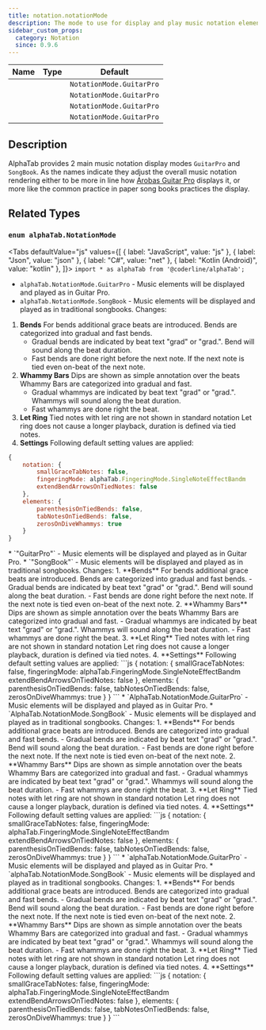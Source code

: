 ```yaml
---
title: notation.notationMode
description: The mode to use for display and play music notation elements.
sidebar_custom_props:
  category: Notation
  since: 0.9.6
---
```


<SinceBadge since="0.9.6" />

<table className="table table-striped table-condensed type-table">
    <thead>
        <tr>
          <th>Name</th>
          <th>Type</th>
          <th>Default</th>
        </tr>
    </thead>
    <tbody>
        <tr>
          <td><CodeBadge type="js" name="notation.notationMode" /></td>
          <td><CodeBadge type="js" name="NotationMode" /></td>
          <td><code>NotationMode.GuitarPro</code></td>
        </tr>
        <tr>
          <td><CodeBadge type="json" name="notation.notationMode" /></td>
          <td><CodeBadge type="json" name="NotationMode" /></td>
          <td><code>NotationMode.GuitarPro</code></td>
        </tr>
        <tr>
          <td><CodeBadge type="net" name="Notation.NotationMode" /></td>
          <td><CodeBadge type="net" name="NotationMode" /></td>
          <td><code>NotationMode.GuitarPro</code></td>
        </tr>
        <tr>
          <td><CodeBadge type="android" name="notation.notationMode" /></td>
          <td><CodeBadge type="android" name="NotationMode" /></td>
          <td><code>NotationMode.GuitarPro</code></td>
        </tr>
    </tbody>
</table>

## Description
AlphaTab provides 2 main music notation display modes `GuitarPro` and `SongBook`.
As the names indicate they adjust the overall music notation rendering either to be more in line how [Arobas Guitar Pro](https://www.guitar-pro.com) displays it,
or more like the common practice in paper song books practices the display.

## Related Types

### `enum alphaTab.NotationMode`

<Tabs defaultValue="js" values={[
  { label: "JavaScript", value: "js" },
  { label: "Json", value: "json" },
  { label: "C#", value: "net" },
  { label: "Kotlin (Android)", value: "kotlin" },
]}>
<TabItem value="js">
`import * as alphaTab from '@coderline/alphaTab';`

* `alphaTab.NotationMode.GuitarPro` - Music elements will be displayed and played as in Guitar Pro.
* `alphaTab.NotationMode.SongBook` - Music elements will be displayed and played as in traditional songbooks.
Changes:
1. **Bends**
  For bends additional grace beats are introduced.
  Bends are categorized into gradual and fast bends.
    - Gradual bends are indicated by beat text "grad" or "grad.". Bend will sound along the beat duration.
    - Fast bends are done right before the next note. If the next note is tied even on-beat of the next note.
2. **Whammy Bars**
  Dips are shown as simple annotation over the beats
  Whammy Bars are categorized into gradual and fast.
    - Gradual whammys are indicated by beat text "grad" or "grad.". Whammys will sound along the beat duration.
    - Fast whammys are done right the beat.
3. **Let Ring**
  Tied notes with let ring are not shown in standard notation
  Let ring does not cause a longer playback, duration is defined via tied notes.
4. **Settings**
Following default setting values are applied:
```js
{
    notation: {
        smallGraceTabNotes: false,
        fingeringMode: alphaTab.FingeringMode.SingleNoteEffectBandm
        extendBendArrowsOnTiedNotes: false
    },
    elements: {
        parenthesisOnTiedBends: false,
        tabNotesOnTiedBends: false,
        zerosOnDiveWhammys: true
    }
}
```
</TabItem>
<TabItem value="json">
* `"GuitarPro"` - Music elements will be displayed and played as in Guitar Pro.
* `"SongBook"` - Music elements will be displayed and played as in traditional songbooks.
Changes:
1. **Bends**
  For bends additional grace beats are introduced.
  Bends are categorized into gradual and fast bends.
    - Gradual bends are indicated by beat text "grad" or "grad.". Bend will sound along the beat duration.
    - Fast bends are done right before the next note. If the next note is tied even on-beat of the next note.
2. **Whammy Bars**
  Dips are shown as simple annotation over the beats
  Whammy Bars are categorized into gradual and fast.
    - Gradual whammys are indicated by beat text "grad" or "grad.". Whammys will sound along the beat duration.
    - Fast whammys are done right the beat.
3. **Let Ring**
  Tied notes with let ring are not shown in standard notation
  Let ring does not cause a longer playback, duration is defined via tied notes.
4. **Settings**
Following default setting values are applied:
```js
{
    notation: {
        smallGraceTabNotes: false,
        fingeringMode: alphaTab.FingeringMode.SingleNoteEffectBandm
        extendBendArrowsOnTiedNotes: false
    },
    elements: {
        parenthesisOnTiedBends: false,
        tabNotesOnTiedBends: false,
        zerosOnDiveWhammys: true
    }
}
```
</TabItem>
<TabItem value="net">
* `AlphaTab.NotationMode.GuitarPro` - Music elements will be displayed and played as in Guitar Pro.
* `AlphaTab.NotationMode.SongBook` - Music elements will be displayed and played as in traditional songbooks.
Changes:
1. **Bends**
  For bends additional grace beats are introduced.
  Bends are categorized into gradual and fast bends.
    - Gradual bends are indicated by beat text "grad" or "grad.". Bend will sound along the beat duration.
    - Fast bends are done right before the next note. If the next note is tied even on-beat of the next note.
2. **Whammy Bars**
  Dips are shown as simple annotation over the beats
  Whammy Bars are categorized into gradual and fast.
    - Gradual whammys are indicated by beat text "grad" or "grad.". Whammys will sound along the beat duration.
    - Fast whammys are done right the beat.
3. **Let Ring**
  Tied notes with let ring are not shown in standard notation
  Let ring does not cause a longer playback, duration is defined via tied notes.
4. **Settings**
Following default setting values are applied:
```js
{
    notation: {
        smallGraceTabNotes: false,
        fingeringMode: alphaTab.FingeringMode.SingleNoteEffectBandm
        extendBendArrowsOnTiedNotes: false
    },
    elements: {
        parenthesisOnTiedBends: false,
        tabNotesOnTiedBends: false,
        zerosOnDiveWhammys: true
    }
}
```
</TabItem>
<TabItem value="kotlin">
* `alphaTab.NotationMode.GuitarPro` - Music elements will be displayed and played as in Guitar Pro.
* `alphaTab.NotationMode.SongBook` - Music elements will be displayed and played as in traditional songbooks.
Changes:
1. **Bends**
  For bends additional grace beats are introduced.
  Bends are categorized into gradual and fast bends.
    - Gradual bends are indicated by beat text "grad" or "grad.". Bend will sound along the beat duration.
    - Fast bends are done right before the next note. If the next note is tied even on-beat of the next note.
2. **Whammy Bars**
  Dips are shown as simple annotation over the beats
  Whammy Bars are categorized into gradual and fast.
    - Gradual whammys are indicated by beat text "grad" or "grad.". Whammys will sound along the beat duration.
    - Fast whammys are done right the beat.
3. **Let Ring**
  Tied notes with let ring are not shown in standard notation
  Let ring does not cause a longer playback, duration is defined via tied notes.
4. **Settings**
Following default setting values are applied:
```js
{
    notation: {
        smallGraceTabNotes: false,
        fingeringMode: alphaTab.FingeringMode.SingleNoteEffectBandm
        extendBendArrowsOnTiedNotes: false
    },
    elements: {
        parenthesisOnTiedBends: false,
        tabNotesOnTiedBends: false,
        zerosOnDiveWhammys: true
    }
}
```
</TabItem>
</Tabs>